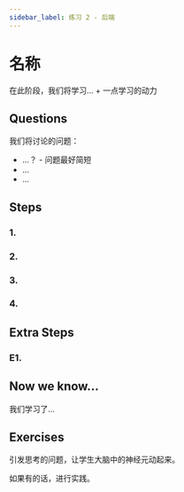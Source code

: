 ```yaml
---
sidebar_label: 练习 2 - 后端
---
```


# 名称

在此阶段，我们将学习... + 一点学习的动力

## Questions

我们将讨论的问题：
- ...？ - 问题最好简短
- ...
- ...

## Steps

### 1. 

### 2.

### 3.

### 4.

## Extra Steps

### E1.

## Now we know...

我们学习了...

## Exercises

引发思考的问题，让学生大脑中的神经元动起来。

如果有的话，进行实践。
